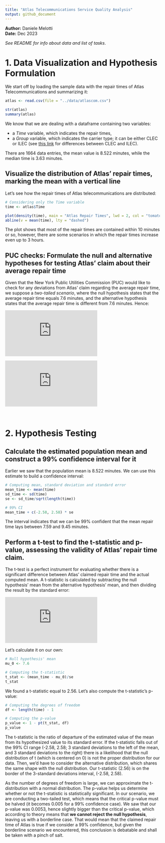 ```yaml
---
title: "Atlas Telecommunications Service Quality Analysis"
output: github_document
---
```


**Author:** Daniele Melotti<br> **Date:** Dec 2023

*See README for info about data and list of tasks*.

# 1. Data Visualization and Hypothesis Formulation {#sec1}

We start off by loading the sample data with the repair times of Atlas Telecommunications and summarizing it:

```r
atlas <- read.csv(file = "../data/atlascom.csv")

str(atlas)
summary(atlas)
```

We know that we are dealing with a dataframe containing two variables:

-   a *Time* variable, which indicates the repair times,
-   a *Group* variable, which indicates the carrier type; it can be either CLEC or ILEC (see [this link](https://www.tutorialspoint.com/difference-between-ilec-and-clec) for differences between CLEC and ILEC).

There are 1664 data entries, the mean value is 8.522 minutes, while the median time is 3.63 minutes.

## Visualize the distribution of Atlas' repair times, marking the mean with a vertical line

Let's see how the repair times of Atlas telecommunications are distributed:

```r
# Considering only the Time variable
time <- atlas$Time

plot(density(time), main = "Atlas Repair Times", lwd = 2, col = "tomato")
abline(v = mean(time), lty = "dashed")
```

The plot shows that most of the repair times are contained within 10 minutes or so, however, there are some scenarios in which the repair times increase even up to 3 hours.

## PUC checks: Formulate the null and alternative hypotheses for testing Atlas' claim about their average repair time

Given that the New York Public Utilities Commission (PUC) would like to check for any deviations from Atlas' claim regarding the average repair time, we suppose a *two-tailed scenario*, where the null hypothesis states that the average repair time equals 7.6 minutes, and the alternative hypothesis states that the average repair time is different from 7.6 minutes. Hence:

::: {align="center"}
![](https://latex.codecogs.com/gif.latex?H_0%3A%20%5Cmu%3D7.6)
:::

::: {align="center"}
![](https://latex.codecogs.com/gif.latex?H_a%3A%20%5Cmu%5Cneq%207.6)
:::

<br>

# 2. Hypothesis Testing

## Calculate the estimated population mean and construct a 99% confidence interval for it

Earlier we saw that the population mean is 8.522 minutes. We can use this estimate to build a confidence interval:

```r
# Computing mean, standard deviation and standard error
mean_time <- mean(time)
sd_time <- sd(time)
se <- sd_time/sqrt(length(time))

# 99% CI
mean_time + c(-2.58, 2.58) * se
```

The interval indicates that we can be 99% confident that the mean repair time lays between 7.59 and 9.45 minutes.

## Perform a t-test to find the t-statistic and p-value, assessing the validity of Atlas' repair time claim.

The t-test is a perfect instrument for evaluating whether there is a significant difference between Atlas' claimed repair time and the actual computed mean. A t-statistic is calculated by subtracting the null hypothesis' mean from the alternative hypothesis' mean, and then dividing the result by the standard error:

::: {align="center"}
![](https://latex.codecogs.com/gif.latex?t_%7Bstat%7D%3D%5Cfrac%7B%5Cmu_A-%5Cmu_0%7D%7Bse%7D)
:::

Let's calculate it on our own:

```r
# Null hypothesis' mean 
mu_0 <- 7.6

# Computing the t-statistic
t_stat <- (mean_time - mu_0)/se
t_stat
```

We found a t-statistic equal to 2.56. Let's also compute the t-statistic's p-value:

```r
# Computing the degrees of freedom
df <- length(time) - 1

# Computing the p-value
p_value <- 1 - pt(t_stat, df)
p_value
```

The t-statistic is the ratio of departure of the estimated value of the mean from its hypothesized value to its standard error. If the t-statistic falls out of the 99% CI range (-2.58, 2.58; 3 standard deviations to the left of the mean, and 3 standard deviations to the right) there is a likelihood that the null distribution of t (which is centered on 0) is not the proper distribution for our data. Then, we'd have to consider the alternative distribution, which shares the same shape with the null distribution. Our t-statistic (2.56) is on the border of the 3-standard deviations interval, (-2.58, 2.58).

As the number of degrees of freedom is large, we can approximate the t-distribution with a normal distribution. The p-value helps us determine whether or not the t-statistic is statistically significant. In our scenario, we are conducting a two-tailed test, which means that the critical p-value must be halved (it becomes 0.005 for a 99% confidence case). We saw that our p-value was 0.0053, hence slightly bigger than the critical p-value, which according to theory means that **we cannot reject the null hypothesis**, leaving us with a borderline case. That would mean that the claimed repair time of Atlas is true if we consider a 99% confidence, but given the borderline scenario we encountered, this conclusion is debatable and shall be taken with a pinch of salt.
